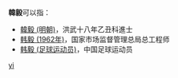 '''韓毅'''可以指：
* [[韓毅_(明朝)|韓毅 (明朝)]]，洪武十八年乙丑科進士
* [[韩毅_(1962年)|韩毅 (1962年)]]，国家市场监督管理总局总工程师
* [[韩毅_(足球运动员)|韩毅 (足球运动员)]]，中国足球运动员

{{disambig}}

[[Category:二字韩姓人名消歧义|yi]]